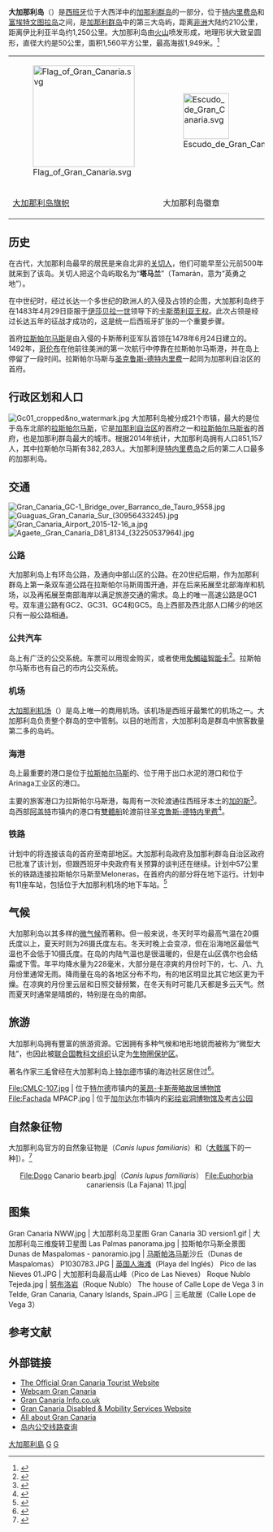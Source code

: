{{Infobox islands
| name             = 大加那利岛
| native name      = {{lang|es|Gran Canaria}}
| native name link = 
| sobriquet        = 
| image name       = Collage Gran Canaria.jpg
| image caption    = 
| image size       = 270px
| image alt        =
| locator map      = Mapa Canarias Gran Canaria.svg
| locator map size = 270px
| map caption      = 位置图
| location         = [[大西洋|大西洋]]
| coordinates      = {{coord|27|58|N|15|36|W}}
| archipelago      = [[加那利群岛|加那利群岛]]
| total islands    = 
| major islands    = 
| area             = <ref name="area">{{cite web | url = http://www.gobiernodecanarias.org/istac/jaxi-istac/menu.do?uripub=urn:uuid:fbc0bdc8-cacb-43b8-a5cb-a93f745dcff6 | title = ISTAC: Estadística del Territorio | quote = 01 Superficie por islas. | language = es | publisher = Gobierno de Canarias | accessdate = 2015年12月2日 | archive-date = 2015年11月13日 | archive-url = https://web.archive.org/web/20151113183210/http://www.gobiernodecanarias.org/istac/jaxi-istac/menu.do?uripub=urn:uuid:fbc0bdc8-cacb-43b8-a5cb-a93f745dcff6 | dead-url = no }}</ref>
| area_km2         = 1560.10
| area_sqmi        =
| rank             = 
| length           =
| length_km        =
| length_mi        =
| width            =
| width_km         =
| width_mi         =
| coastline        =
| coastline_km     =
| coastline_mi     =
| highest mount    = Pico de Las Nieves
| elevation        = 
| elevation_m      = 1949
| elevation_ft     =
| Country heading  =
| country          = {{ESP}}
| country admin divisions title     = 自治区
| country admin divisions           = [[加那利群岛|加那利群岛]]
| country admin divisions title 1   = 省份
| country admin divisions 1         = [[拉斯帕尔马斯省|拉斯帕尔马斯省]]
| country capital                   = [[拉斯帕尔马斯|拉斯帕尔马斯]]
| country largest city              = 拉斯帕尔马斯
| country largest city population   = 382 283
| country leader title              = 
| country leader name               = 
| demonym          =
| population       = 851 157<ref name="gobiernodecanarias">{{cite web | url = http://www.gobiernodecanarias.org/istac/temas_estadisticos/ | language = es | title = ISTAC: Estadísticas (人口数量查询) | publisher = Gobierno de Canarias | accessdate = 2015年11月30日 | archive-date = 2020年11月28日 | archive-url = https://web.archive.org/web/20201128114234/http://www.gobiernodecanarias.org/istac/temas_estadisticos/ | dead-url = no }}</ref>
| population as of = 2014
| density_km2      =
| ethnic groups    = 
| website          = {{URL|https://cabildo.grancanaria.com/}}
| additional info  =
}}

'''大加那利岛'''（{{lang-es|Gran Canaria}}）是[[西班牙|西班牙]]位于大西洋中的[[加那利群岛|加那利群岛]]的一部分，位于[[特内里费岛|特内里费岛]]和[[富埃特文图拉岛|富埃特文图拉岛]]之间，是[[加那利群岛|加那利群岛]]中的第三大岛屿，距离[[非洲|非洲]]大陆约210公里，距离伊比利亚半岛约1,250公里。大加那利岛由[[火山|火山]]喷发形成，地理形状大致呈圆形，直径大约是50公里，面积1,560平方公里，最高海拔1,949米。<ref name="geography">{{cite web | url = https://www.spain-grancanaria.com/en/discover/facts/geography.html | title = Geography of Gran Canaria | language = es | publisher = spain-grancanaria.com | accessdate = 2021-11-10 | archive-date = 2021-11-10 | archive-url = https://web.archive.org/web/20211110173439/https://www.spain-grancanaria.com/en/discover/facts/geography.html }}</ref>

<center>
{| style="width:400px;text-align:center;margin-top:20px;margin-bottom:30px"
|-
|[[File:Flag_of_Gran_Canaria.svg|200px]]
|[[File:Escudo_de_Gran_Canaria.svg|90px]]
|-
| [[加那利群島旗幟|大加那利岛旗帜]]
| 大加那利岛徽章
|}
</center>

== 历史 ==
在古代，大加那利岛最早的居民是来自北非的[[关切人|关切人]]，他们可能早至公元前500年就来到了该岛。关切人把这个岛屿取名为“'''塔马兰'''”（Tamarán，意为“英勇之地”）。

在中世纪时，经过长达一个多世纪的欧洲人的入侵及占领的企图，大加那利岛终于在1483年4月29日臣服于[[伊莎貝拉一世_(卡斯提爾)|伊莎贝拉一世]]领导下的[[卡斯蒂利亚王权|卡斯蒂利亚王权]]。此次占领是经过长达五年的征战才成功的，这是统一后西班牙扩张的一个重要步骤。

首府[[拉斯帕尔马斯|拉斯帕尔马斯]]是由入侵的卡斯蒂利亚军队首领{{le|胡安·雷洪|Juan Rejón}}在1478年6月24日建立的。1492年，[[克里斯托弗·哥伦布|哥伦布]]在他前往美洲的第一次航行中停靠在拉斯帕尔马斯港，并在岛上停留了一段时间。拉斯帕尔马斯与[[圣克鲁斯-德特内里费|圣克鲁斯-德特内里费]]一起同为加那利自治区的首府。

== 行政区划和人口==
[[File:Gc01_cropped&no_watermark.jpg|left]]
{{See also|拉斯帕尔马斯省市镇列表}}
大加那利岛被分成21个市镇，最大的是位于岛东北部的[[拉斯帕尔马斯|拉斯帕尔马斯]]，它是[[加那利群岛|加那利自治区]]的首府之一和[[拉斯帕尔马斯省|拉斯帕尔马斯省]]的首府，也是加那利群岛最大的城市。根据2014年统计，大加那利岛拥有人口851,157人，其中拉斯帕尔马斯有382,283人。大加那利是[[特内里费岛|特内里费岛]]之后的第二人口最多的加那利岛。

== 交通 ==
[[File:Gran_Canaria_GC-1_Bridge_over_Barranco_de_Tauro_9558.jpg|thumb]]
[[File:Guaguas_Gran_Canaria_Sur_(30956433245).jpg|thumb]]
[[File:Gran_Canaria_Airport_2015-12-16_a.jpg|thumb]]
[[File:Agaete,_Gran_Canaria_D81_8134_(32250537964).jpg|thumb]]
=== 公路 ===
大加那利岛上有环岛公路，及通向中部山区的公路。在20世纪后期，作为加那利群岛上第一条双车道公路在拉斯帕尔马斯周围开通，并在后来拓展至北部海岸和机场，以及再拓展至南部海岸以满足旅游交通的需求。岛上的唯一高速公路是GC1号。双车道公路有GC2、GC31、GC4和GC5。岛上西部及西北部人口稀少的地区只有一般公路相通。

=== 公共汽车 ===
岛上有广泛的公交系统。车票可以用现金购买，或者使用[[免觸碰智能卡|免觸碰智能卡]]<ref>{{cite web | url = http://www.autgc.org/transporte-en-gc/tarjeta-transgc | title = Tarjeta TransGC | language = es | publisher = AUTGC | accessdate = 2021-10-01 | archive-date = 2022-06-15 | archive-url = https://web.archive.org/web/20220615052040/http://www.autgc.org/transporte-en-gc/tarjeta-transgc }}</ref>。拉斯帕尔马斯市也有自己的市内公交系统。

=== 机场 ===
[[大加那利机场|大加那利机场]]（{{Airport codes|LPA}}）是岛上唯一的商用机场。该机场是西班牙最繁忙的机场之一。大加那利岛负责整个群岛的空中管制。以目的地而言，大加那利岛是群岛中旅客数量第二多的岛屿。

=== 海港 ===
岛上最重要的港口是位于[[拉斯帕尔马斯|拉斯帕尔马斯]]的{{le|拉斯帕尔马斯港|Port of Las Palmas}}、位于{{le|Arguineguín|Arguineguín}}用于出口水泥的港口和位于Arinaga工业区的港口。

主要的旅客港口为拉斯帕尔马斯港，每周有一次轮渡通往西班牙本土的[[加的斯|加的斯]]<ref>{{cite web | url = https://www.directferries.co.uk/cadiz_las_palmas_ferry.htm | title = Cadiz to Las Palmas Ferry | language = en | publisher = Direct Ferries | accessdate = 2021-10-01 | archive-date = 2021-05-18 | archive-url = https://web.archive.org/web/20210518202240/https://www.directferries.co.uk/cadiz_las_palmas_ferry.htm }}</ref>。岛西部[[阿盖特|阿盖特]]市镇内的港口有[[雙體船|雙體船]]轮渡前往[[圣克鲁斯-德特内里费|圣克鲁斯-德特内里费]]<ref>{{cite web | url = https://www.directferries.co.uk/agaete_santa_cruz_de_tenerife_ferry.htm | title = Agaete to Santa Cruz de Tenerife Ferry | language = en | publisher = Direct Ferries | accessdate = 2021-10-01 | archive-date = 2021-04-17 | archive-url = https://web.archive.org/web/20210417025828/https://www.directferries.co.uk/agaete_santa_cruz_de_tenerife_ferry.htm }}</ref>。

=== 铁路 ===
计划中的{{le|大加那利铁路|Tren de Gran Canaria}}将连接该岛的首府至南部地区。大加那利岛政府及加那利群岛自治区政府已批准了该计划，但跟西班牙中央政府有关预算的谈判还在继续。计划中57公里长的铁路连接拉斯帕尔马斯至Meloneras，在首府内的部分将在地下运行。计划中有11座车站，包括位于大加那利机场的地下车站。<ref>{{cite web | url = https://www.canarias7.es/canarias/gran-canaria/estado-y-cabildo-pactan-cerrar-los-proyectos-del-tren-en-2018-EH3382116 | title = Estado y Cabildo pactan cerrar los proyectos del tren en 2018 | author = Quesada, Jesús | language = es | publisher = Direct Ferries | date = 2018-01-31 | accessdate = 2021-10-01 | archive-date = 2021-03-08 | archive-url = https://web.archive.org/web/20210308112431/https://www.canarias7.es/canarias/gran-canaria/estado-y-cabildo-pactan-cerrar-los-proyectos-del-tren-en-2018-EH3382116 }}</ref>

== 气候 ==
大加那利岛以其多样的[[微气候|微气候]]而著称。但一般来说，冬天时平均最高气温在20摄氏度以上，夏天时则为26摄氏度左右。冬天时晚上会变凉，但在沿海地区最低气温也不会低于10摄氏度。在岛的内陆气温也是很温暖的，但是在山区偶尔也会结霜或下雪。年平均降水量为228毫米，大部分是在凉爽的月份时下的，七、八、九月份里通常无雨。降雨量在岛的各地区分布不均，有的地区明显比其它地区更为干燥。在凉爽的月份里云层和日照交替频繁，在冬天有时可能几天都是多云天气。然而夏天时通常是晴朗的，特别是在岛的南部。

{{Weather box
|location = [[大加那利机场|大加那利机场]]（1981-2010）
|metric first = yes
|single line = yes
|Jan high C = 20.8
|Feb high C = 21.2
|Mar high C = 22.3
|Apr high C = 22.6
|May high C = 23.6
|Jun high C = 25.3
|Jul high C = 26.9
|Aug high C = 27.5
|Sep high C = 27.2
|Oct high C = 26.2
|Nov high C = 24.2
|Dec high C = 22.2
|year high C = 24.2
|Jan mean C = 17.9
|Feb mean C = 18.2
|Mar mean C = 19.0
|Apr mean C = 19.4
|May mean C = 20.4
|Jun mean C = 22.2
|Jul mean C = 23.8
|Aug mean C = 24.6
|Sep mean C = 24.3
|Oct mean C = 23.1
|Nov mean C = 21.2
|Dec mean C = 19.2
|year mean C = 21.2
|Jan low C = 15.0
|Feb low C = 15.0
|Mar low C = 15.7
|Apr low C = 16.2
|May low C = 17.3
|Jun low C = 19.2
|Jul low C = 20.8
|Aug low C = 21.6
|Sep low C = 21.4
|Oct low C = 20.1
|Nov low C = 18.1
|Dec low C = 16.2
|year low C = 18.2
|Jan precipitation mm = 25
|Feb precipitation mm = 24
|Mar precipitation mm = 13
|Apr precipitation mm = 6
|May precipitation mm = 1
|Jun precipitation mm = 0
|Jul precipitation mm = 0
|Aug precipitation mm = 0
|Sep precipitation mm = 9
|Oct precipitation mm = 16
|Nov precipitation mm = 22
|Dec precipitation mm = 31
|year precipitation mm = 151
|Jan precipitation days = 3
|Feb precipitation days = 3
|Mar precipitation days = 2
|Apr precipitation days = 1
|May precipitation days = 0
|Jun precipitation days = 0
|Jul precipitation days = 0
|Aug precipitation days = 0
|Sep precipitation days = 1
|Oct precipitation days = 2
|Nov precipitation days = 4
|Dec precipitation days = 5
|unit precipitation days = 1 mm
|year precipitation days = 21
|Jan sun = 184
|Feb sun = 191
|Mar sun = 229
|Apr sun = 228
|May sun = 272
|Jun sun = 284
|Jul sun = 308
|Aug sun = 300
|Sep sun = 241
|Oct sun = 220
|Nov sun = 185
|Dec sun = 179
|year sun = 2821
|source 1 = Agencia Estatal de Meteorología<ref>{{cite web
  |url=http://www.aemet.es/en/serviciosclimaticos/datosclimatologicos/valoresclimatologicos?l=C649I&k=coo
  |title=Standard Climate Values. Gran Canaria Aeropuerto
  |accessdate=
  |archive-date=2021-02-27
  |archive-url=https://web.archive.org/web/20210227010133/http://www.aemet.es/en/serviciosclimaticos/datosclimatologicos/valoresclimatologicos?l=C649I&k=coo
  |dead-url=no
  }}</ref><ref>{{cite web 
 |url=http://www.aemet.es/en/conocermas/publicaciones/detalles/guia_resumida_2010 
 |title=Guía resumida del clima en España (1981-2010) 
 |accessdate= 
 |deadurl=yes 
 |archiveurl=https://web.archive.org/web/20121118081428/http://www.aemet.es/en/conocermas/publicaciones/detalles/guia_resumida_2010 
 |archivedate=2012-11-18 
 |df= 
 }}</ref>
|date=March 2016}}

== 旅游 ==
大加那利岛拥有豐富的旅游资源。它因拥有多种气候和地形地貌而被称为“微型大陆”，也因此被[[联合国教科文组织|联合国教科文组织]]认定为[[生物圈保护区|生物圈保护区]]。

著名作家[[三毛_(作家)|三毛]]曾经在大加那利岛上[[特尔德|特尔德]]市镇的海边社区{{link-es|翁布雷海滩|Playa del Hombre}}居住过<ref name="追忆三毛">{{cite web |url=http://www.chinadaily.com.cn/hqzx/2012-01/06/content_14393367_3.htm |language= |title=追忆三毛 回到她挚爱的西班牙 |publisher=新浪旅游 |date=2012年1月6日 |accessdate=2015年10月5日 |archive-date=2020年9月26日 |archive-url=https://web.archive.org/web/20200926044025/https://www.chinadaily.com.cn/hqzx/2012-01/06/content_14393367_3.htm |dead-url=no }}</ref>。

<gallery mode="packed" heights="140px">
File:CMLC-107.jpg | 位于[[特尔德|特尔德]]市镇内的[[莱昂-卡斯蒂略故居博物馆|莱昂-卡斯蒂略故居博物馆]]
File:Fachada MPACP.jpg | 位于[[加尔达尔|加尔达尔]]市镇内的[[彩绘岩洞博物馆及考古公园|彩绘岩洞博物馆及考古公园]]
</gallery>

== 自然象征物 ==
大加那利岛官方的自然象征物是{{link-en|加那利獒犬|Perro de Presa Canario}}（''Canis lupus familiaris''）和''{{link-en|Euphorbia canariensis|Euphorbia canariensis}}''（[[大戟属|大戟属]]下的一种]）。<ref name="自然象征物">{{cite web | url = http://www.gobcan.es/boc/1991/061/001.html | title = LEY 7/1991, de 30 de abril, de símbolos de la naturaleza para las Islas Canarias. | language = es | publisher = gobcan.es | date = 1991-04-30 | accessdate = 2017-01-04 | archive-url = https://web.archive.org/web/20110808141931/http://www.gobcan.es/boc/1991/061/001.html | archive-date = 2011-08-08 | dead-url = yes }}</ref>
<center><gallery widths=200px heights=130px>
File:Dogo Canario bearb.jpg|{{link-en|加那利獒犬|Perro de Presa Canario}}（''Canis lupus familiaris''）
File:Euphorbia canariensis (La Fajana) 11.jpg|''{{link-en|Euphorbia canariensis|Euphorbia canariensis}}''
</gallery></center>

==图集==
<gallery widths=190px heights=140px>
Gran Canaria NWW.jpg | 大加那利岛卫星图
Gran Canaria 3D version1.gif | 大加那利岛三维旋转卫星图
Las Palmas panorama.jpg | 拉斯帕尔马斯全景图
Dunas de Maspalomas - panoramio.jpg | [[马斯帕洛马斯|马斯帕洛马斯]]沙丘（Dunas de Maspalomas）
P1030783.JPG | [[英国人海滩|英国人海滩]]（Playa del Inglés）
Pico de las Nieves 01.JPG | 大加那利岛最高山峰（Pico de Las Nieves）
Roque Nublo Tejeda.jpg | [[努布洛岩|努布洛岩]]（Roque Nublo）
The house of Calle Lope de Vega 3 in Telde, Gran Canaria, Canary Islands, Spain.JPG | 三毛故居（Calle Lope de Vega 3）
</gallery>

== 参考文献 ==
{{reflist|30em}}

== 外部链接 ==
{{commons|Gran Canaria}}
* [https://www.grancanaria.com/turismo/en/ The Official Gran Canaria Tourist Website] {{Wayback|url=https://www.grancanaria.com/turismo/en/ |date=20220402213900 }} {{en}}
* [http://www.meteosurfcanarias.com/webcams/webcams-gran-canaria Webcam Gran Canaria] {{Wayback|url=http://www.meteosurfcanarias.com/webcams/webcams-gran-canaria |date=20211110173449 }} {{en}}
* [https://www.grancanariainfo.co.uk/ Gran Canaria Info.co.uk] {{Wayback|url=https://www.grancanariainfo.co.uk/ |date=20211110173503 }}{{en}}
* [https://www.solmobility.com/ Gran Canaria Disabled & Mobility Services Website] {{Wayback|url=https://www.solmobility.com/ |date=20220207083626 }} {{en}}
* [http://www.canario.co.uk/ All about Gran Canaria] {{Wayback|url=http://www.canario.co.uk/ |date=20201203012242 }} {{en}}
* [https://www.guaguasglobal.com/en/ 岛内公交线路查询] {{Wayback|url=https://www.guaguasglobal.com/en/ |date=20210116054727 }} {{en}} {{es}}

{{加那利群岛岛屿列表}}

[[Category:大加那利島|]]
[[Category:加那利群島|G]]
[[Category:火山島|G]]